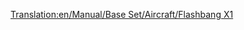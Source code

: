 [[Translation:en/Manual/Base Set/Aircraft/Flashbang X1]]

{{en/Manual/Base Set/Aircraft/Aircraft|Name=Flashbang X1
|Image=[[File:en/Manual/Base Set/Aircraft/Flashbang X1.png|Flashbang X1]]
|Cost=£68,359 ($136,718)
|Speed=959 kph (596 MPH)
|Annual=£5,250 ($10,500)
|Designed=1966
|Lifespan=20 Years
|Capacity=90 passengers, 12 bags of mail
|Description=The Flashbang X1 is the Toyland equivalent of the [[en/Manual/Base Set/Aircraft/FFP Dart]], but resembles the [[en/Manual/Base Set/Aircraft/Bakewell Luckett LB-8]].
|Real-life=Fictional.
}}